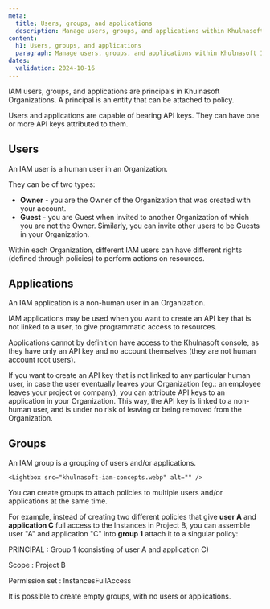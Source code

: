 ```yaml
---
meta:
  title: Users, groups, and applications
  description: Manage users, groups, and applications within Khulnasoft IAM.
content:
  h1: Users, groups, and applications
  paragraph: Manage users, groups, and applications within Khulnasoft IAM.
dates:
  validation: 2024-10-16
---
```


IAM users, groups, and applications are principals in Khulnasoft Organizations. A principal is an entity that can be attached to policy.

Users and applications are capable of bearing API keys. They can have one or more API keys attributed to them.

## Users

An IAM user is a human user in an Organization.

They can be of two types:

- **Owner** - you are the Owner of the Organization that was created with your account.
- **Guest** - you are Guest when invited to another Organization of which you are not the Owner. Similarly, you can invite other users to be Guests in your Organization.

<Lightbox src="khulnasoft-iam-owners-guests.webp" alt="" />

Within each Organization, different IAM users can have different rights (defined through policies) to perform actions on resources.

## Applications

An IAM application is a non-human user in an Organization.

IAM applications may be used when you want to create an API key that is not linked to a user, to give programmatic access to resources.

<Message type="note">
  Applications cannot by definition have access to the Khulnasoft console, as they have only an API key and no account themselves (they are not human account root users).
</Message>

If you want to create an API key that is not linked to any particular human user, in case the user eventually leaves your Organization (eg.: an employee leaves your project or company), you can attribute API keys to an application in your Organization. This way, the API key is linked to a non-human user, and is under no risk of leaving or being removed from the Organization.

## Groups

An IAM group is a grouping of users and/or applications.

    <Lightbox src="khulnasoft-iam-concepts.webp" alt="" />

You can create groups to attach policies to multiple users and/or applications at the same time.

For example, instead of creating two different policies that give **user A** and **application C** full access to the Instances in Project B, you can assemble user "A" and application "C" into **group 1** attach it to a singular policy:

PRINCIPAL
: Group 1 (consisting of user A and application C)

Scope
: Project B

Permission set
: InstancesFullAccess

<Message type="note">
  It is possible to create empty groups, with no users or applications.
</Message>


